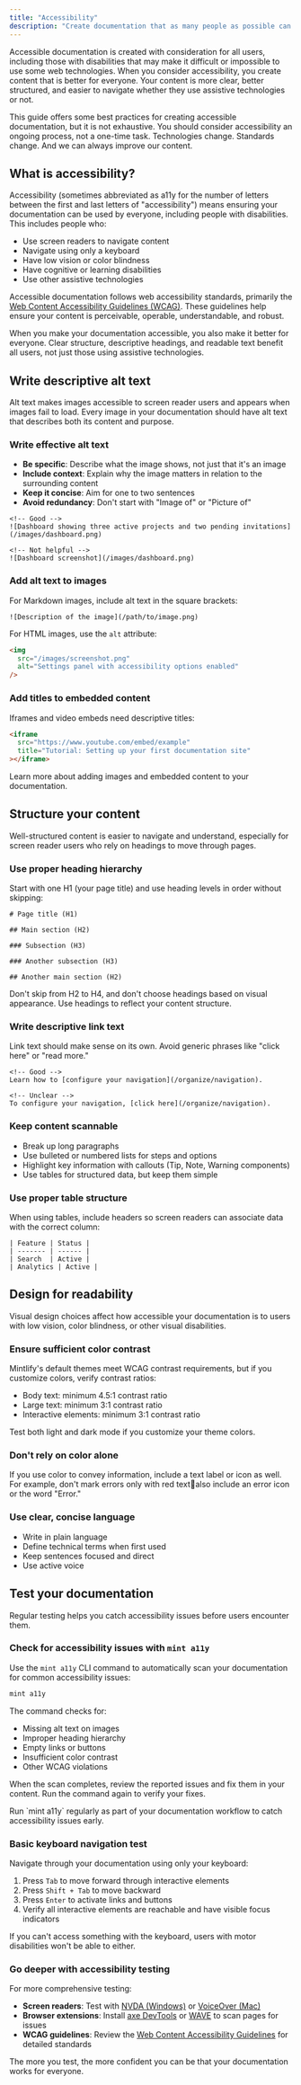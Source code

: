```yaml
---
title: "Accessibility"
description: "Create documentation that as many people as possible can use"
---
```


Accessible documentation is created with consideration for all users, including those with disabilities that may make it difficult or impossible to use some web technologies. When you consider accessibility, you create content that is better for everyone. Your content is more clear, better structured, and easier to navigate whether they use assistive technologies or not.

This guide offers some best practices for creating accessible documentation, but it is not exhaustive. You should consider accessibility an ongoing process, not a one-time task. Technologies change. Standards change. And we can always improve our content.

## What is accessibility?

Accessibility (sometimes abbreviated as a11y for the number of letters between the first and last letters of "accessibility") means ensuring your documentation can be used by everyone, including people with disabilities. This includes people who:

- Use screen readers to navigate content
- Navigate using only a keyboard
- Have low vision or color blindness
- Have cognitive or learning disabilities
- Use other assistive technologies

Accessible documentation follows web accessibility standards, primarily the [Web Content Accessibility Guidelines (WCAG)](https://www.w3.org/WAI/WCAG22/quickref/). These guidelines help ensure your content is perceivable, operable, understandable, and robust.

When you make your documentation accessible, you also make it better for everyone. Clear structure, descriptive headings, and readable text benefit all users, not just those using assistive technologies.

## Write descriptive alt text

Alt text makes images accessible to screen reader users and appears when images fail to load. Every image in your documentation should have alt text that describes both its content and purpose.

### Write effective alt text

- **Be specific**: Describe what the image shows, not just that it's an image
- **Include context**: Explain why the image matters in relation to the surrounding content
- **Keep it concise**: Aim for one to two sentences
- **Avoid redundancy**: Don't start with "Image of" or "Picture of"

```mdx
<!-- Good -->
![Dashboard showing three active projects and two pending invitations](/images/dashboard.png)

<!-- Not helpful -->
![Dashboard screenshot](/images/dashboard.png)
```

### Add alt text to images

For Markdown images, include alt text in the square brackets:

```mdx
![Description of the image](/path/to/image.png)
```

For HTML images, use the `alt` attribute:

```html
<img
  src="/images/screenshot.png"
  alt="Settings panel with accessibility options enabled"
/>
```

### Add titles to embedded content

Iframes and video embeds need descriptive titles:

```html
<iframe
  src="https://www.youtube.com/embed/example"
  title="Tutorial: Setting up your first documentation site"
></iframe>
```

<Card title="Images and embeds" icon="image" href="/create/image-embeds">
  Learn more about adding images and embedded content to your documentation.
</Card>

## Structure your content

Well-structured content is easier to navigate and understand, especially for screen reader users who rely on headings to move through pages.

### Use proper heading hierarchy

Start with one H1 (your page title) and use heading levels in order without skipping:

```mdx
# Page title (H1)

## Main section (H2)

### Subsection (H3)

### Another subsection (H3)

## Another main section (H2)
```

Don't skip from H2 to H4, and don't choose headings based on visual appearance. Use headings to reflect your content structure.

### Write descriptive link text

Link text should make sense on its own. Avoid generic phrases like "click here" or "read more."

```mdx
<!-- Good -->
Learn how to [configure your navigation](/organize/navigation).

<!-- Unclear -->
To configure your navigation, [click here](/organize/navigation).
```

### Keep content scannable

- Break up long paragraphs
- Use bulleted or numbered lists for steps and options
- Highlight key information with callouts (Tip, Note, Warning components)
- Use tables for structured data, but keep them simple

### Use proper table structure

When using tables, include headers so screen readers can associate data with the correct column:

```mdx
| Feature | Status |
| ------- | ------ |
| Search  | Active |
| Analytics | Active |
```

## Design for readability

Visual design choices affect how accessible your documentation is to users with low vision, color blindness, or other visual disabilities.

### Ensure sufficient color contrast

Mintlify's default themes meet WCAG contrast requirements, but if you customize colors, verify contrast ratios:

- Body text: minimum 4.5:1 contrast ratio
- Large text: minimum 3:1 contrast ratio
- Interactive elements: minimum 3:1 contrast ratio

Test both light and dark mode if you customize your theme colors.

### Don't rely on color alone

If you use color to convey information, include a text label or icon as well. For example, don't mark errors only with red textalso include an error icon or the word "Error."

### Use clear, concise language

- Write in plain language
- Define technical terms when first used
- Keep sentences focused and direct
- Use active voice

## Test your documentation

Regular testing helps you catch accessibility issues before users encounter them.

### Check for accessibility issues with `mint a11y`

Use the `mint a11y` CLI command to automatically scan your documentation for common accessibility issues:

```bash
mint a11y
```

The command checks for:

- Missing alt text on images
- Improper heading hierarchy
- Empty links or buttons
- Insufficient color contrast
- Other WCAG violations

When the scan completes, review the reported issues and fix them in your content. Run the command again to verify your fixes.

<Tip>
  Run `mint a11y` regularly as part of your documentation workflow to catch accessibility issues early.
</Tip>

### Basic keyboard navigation test

Navigate through your documentation using only your keyboard:

1. Press `Tab` to move forward through interactive elements
2. Press `Shift + Tab` to move backward
3. Press `Enter` to activate links and buttons
4. Verify all interactive elements are reachable and have visible focus indicators

If you can't access something with the keyboard, users with motor disabilities won't be able to either.

### Go deeper with accessibility testing

For more comprehensive testing:

- **Screen readers**: Test with [NVDA (Windows)](https://www.nvaccess.org/) or [VoiceOver (Mac)](https://www.apple.com/accessibility/voiceover/)
- **Browser extensions**: Install [axe DevTools](https://www.deque.com/axe/browser-extensions/) or [WAVE](https://wave.webaim.org/extension/) to scan pages for issues
- **WCAG guidelines**: Review the [Web Content Accessibility Guidelines](https://www.w3.org/WAI/WCAG22/quickref/) for detailed standards

The more you test, the more confident you can be that your documentation works for everyone.
